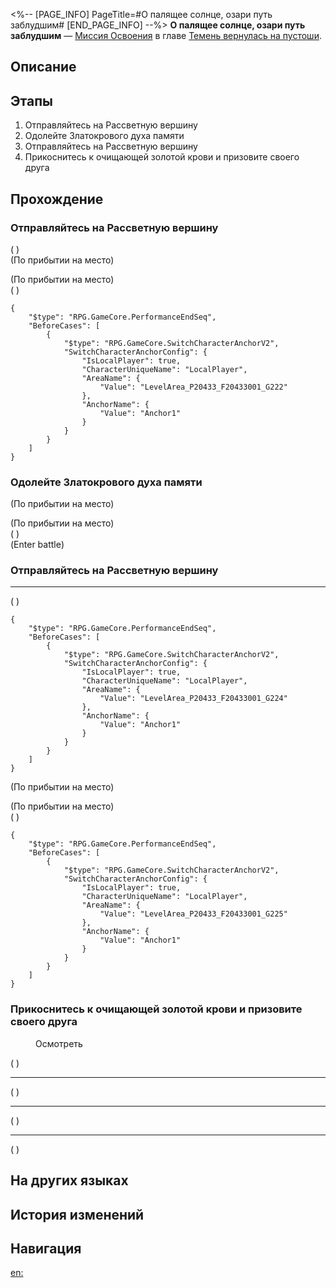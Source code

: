 <%-- [PAGE_INFO]
PageTitle=#О палящее солнце, озари путь заблудшим#
[END_PAGE_INFO] --%>
{{Дополнить|Диалоги.}}
{{Миссия Инфобокс
|id              = 1043673
|Название        = 
|Изображение     = Миссия О палящее солнце, озари путь заблудшим.png
|Тип             = Миссия Освоения
|Событие         = 
|Глава           = Темень вернулась на пустоши
|Условия         = Завершена [[Миссия Освоения]] «[[О хранитель памяти, вернись по течению судьбы]]»
|Персонажи       = Первопроходец
|СтартЛокация    = [[Амфореус]] — [[Зал утраченного солнца Рассветной вершины]]
|Мир             = Амфореус
|Предыдущая      = О хранитель памяти, вернись по течению судьбы
|Следующая       = О земля, неси страдания всего живого
|Награды         = Опыт Освоения*400; Звёздный нефрит*50; Путеводитель путешественника*4; Очищенный эфир*4; Беспорядочная амброзия*160; Кредиты*50 000
}}
'''О палящее солнце, озари путь заблудшим''' — [[Миссия Освоения]] в главе [[Темень вернулась на пустоши]].

==Описание==
{{Описание|Вернувшись на Амфореус, Дань Хэн ищет, где скрывается Темень. Благодаря помощи вашего бывшего врага Зандара Дань Хэн поднимается на Рассветную вершину и использует очищающую золотую кровь, чтобы призвать Фаенона. С помощью золотого света Фаенона, способного разрушить мир, печать земли полностью разрушена. Следуя его указаниям, Дань Хэн отправляется в Рощу муз.}}

==Этапы==
# Отправляйтесь на Рассветную вершину
# Одолейте Златокрового духа памяти
# Отправляйтесь на Рассветную вершину
# Прикоснитесь к очищающей золотой крови и призовите своего друга

==Прохождение==
{{Дополнить}}
===Отправляйтесь на Рассветную вершину===
{{Описание миссии|тип=Миссия Освоения|локация=Зал утраченного солнца Рассветной вершины|Амфореус охвачен Памятью, одним из трёх Путей, а Март и (Первопроходец) пропали без следа. Только я могу вернуть их.<br />Амфореус окутан тайной. Но один друг может помочь мне увидеть свет.}}
{{Диалог Начало}}
;({{tx|Unknown performance}}<!--Error: ENOENT: no such file or directory, open 'R:\Utils\HSR\3.6\Story\Discussion\Mission\1043671\DS104367106.json'-->)
;(По прибытии на место)

;(По прибытии на место)
;({{tx|Unknown performance}}<!--Error: ENOENT: no such file or directory, open 'R:\Utils\HSR\3.6\Story\Discussion\Mission\1043671\DS104367107.json'-->)
<pre>{
	"$type": "RPG.GameCore.PerformanceEndSeq",
	"BeforeCases": [
		{
			"$type": "RPG.GameCore.SwitchCharacterAnchorV2",
			"SwitchCharacterAnchorConfig": {
				"IsLocalPlayer": true,
				"CharacterUniqueName": "LocalPlayer",
				"AreaName": {
					"Value": "LevelArea_P20433_F20433001_G222"
				},
				"AnchorName": {
					"Value": "Anchor1"
				}
			}
		}
	]
}</pre>
{{Диалог Конец}}

===Одолейте Златокрового духа памяти===
{{Диалог Начало}}
;(По прибытии на место)

;(По прибытии на место)
;({{tx|Unknown performance}}<!--Error: ENOENT: no such file or directory, open 'R:\Utils\HSR\3.6\Story\Discussion\Mission\1043671\DS104367108.json'-->)
;(Enter battle)
::{{tx|Enemy list missing}}
{{Диалог Конец}}

===Отправляйтесь на Рассветную вершину===
{{Диалог Начало}}
----
;({{tx|Unknown performance}}<!--Error: ENOENT: no such file or directory, open 'R:\Utils\HSR\3.6\Story\Discussion\Mission\1043671\DS104367109.json'-->)
<pre>{
	"$type": "RPG.GameCore.PerformanceEndSeq",
	"BeforeCases": [
		{
			"$type": "RPG.GameCore.SwitchCharacterAnchorV2",
			"SwitchCharacterAnchorConfig": {
				"IsLocalPlayer": true,
				"CharacterUniqueName": "LocalPlayer",
				"AreaName": {
					"Value": "LevelArea_P20433_F20433001_G224"
				},
				"AnchorName": {
					"Value": "Anchor1"
				}
			}
		}
	]
}</pre>
;(По прибытии на место)

;(По прибытии на место)
;({{tx|Unknown performance}}<!--Error: ENOENT: no such file or directory, open 'R:\Utils\HSR\3.6\Story\Discussion\Mission\1043671\DS104367110.json'-->)
<pre>{
	"$type": "RPG.GameCore.PerformanceEndSeq",
	"BeforeCases": [
		{
			"$type": "RPG.GameCore.SwitchCharacterAnchorV2",
			"SwitchCharacterAnchorConfig": {
				"IsLocalPlayer": true,
				"CharacterUniqueName": "LocalPlayer",
				"AreaName": {
					"Value": "LevelArea_P20433_F20433001_G225"
				},
				"AnchorName": {
					"Value": "Anchor1"
				}
			}
		}
	]
}</pre>
{{Диалог Конец}}

===Прикоснитесь к очищающей золотой крови и призовите своего друга===
{{Описание миссии|тип=Миссия Освоения|локация=Зал утраченного солнца Рассветной вершины|Пой, Эон! Пой о гневе Каосланы, сына Амфореуса.<br />Капля пылающей золотой крови, очищающей мир, растворяется в твоём теле, горящем словно палящее солнце.<br /><br />Пока не пролилась золотая кровь, ты был охвачен ненавистью. Наше совместное путешествие кажется лишь мгновением на этом долгом пути.<br />Когда пролилась золотая кровь, ты надолго умолк. Твой разум всё ещё силён? Твоя борьба продолжается?<br />Ответь мне, ибо мне нужен друг, который поможет мне увидеть свет солнца.<br /><br />Если ты направишь меня к гневу, что разрушит мир, то пусть будет так, мне нужны твои наставления.<br />Ответь мне, ибо только ярость рассвета способна разогнать темень.}}
{{Диалог Начало}}

:{{Диалог|Изучение}} Осмотреть
;({{tx|Unknown performance}}<!--Error: ENOENT: no such file or directory, open 'R:\Utils\HSR\3.6\Story\Discussion\Mission\1043671\DS104367112.json'-->)
----
;({{tx|Unknown performance}}<!--Error: ENOENT: no such file or directory, open 'R:\Utils\HSR\3.6\Story\Mission\1043671\Story104367113.json'-->)
----
;({{tx|Unknown performance}}<!--Error: ENOENT: no such file or directory, open 'R:\Utils\HSR\3.6\Config\Level\Mission\1043676\Act\Act104367601.json'-->)
----
;({{tx|Unknown performance}}<!--Error: ENOENT: no such file or directory, open 'R:\Utils\HSR\3.6\Story\Discussion\Mission\1043671\DS104367114.json'-->)
{{Диалог Конец}}

==На других языках==
{{На других языках
|en   = Blazing Sun, Illuminate the Path for the Lost
|zhs  = 烈阳啊，为迷途照明前路
|zht  = 烈陽啊，為迷途照明前路
|ja   = 烈日、迷う者の道を照らして
|ko   = 뜨거운 태양이여, 길 잃은 자의 앞길을 비춰라
|es   = Sol ardiente, ilumina el camino de los perdidos
|fr   = Soleil ardent, illumine la voie des égarés
|ru   = О палящее солнце, озари путь заблудшим
|th   = ตะวันแรงกล้าเอ๋ย จงส่องนำทางแก่ผู้หลงทาง
|vi   = Hỡi Mặt Trời Rực Lửa, Hãy Soi Sáng Con Đường Cho Kẻ Lạc Lối
|de   = O gleißende Sonne, erleuchte den Pfad der Verirrten
|id   = Surya yang Menyala, Terangilah Jalan Bagi yang Tersesat
|pt   = Sol Escaldante, Ilumine o Caminho para os Perdidos
}}

==История изменений==
{{История изменений|3.6}}

==Навигация==
{{Миссия Освоения Навбокс|Глава }}

[[en:]]
